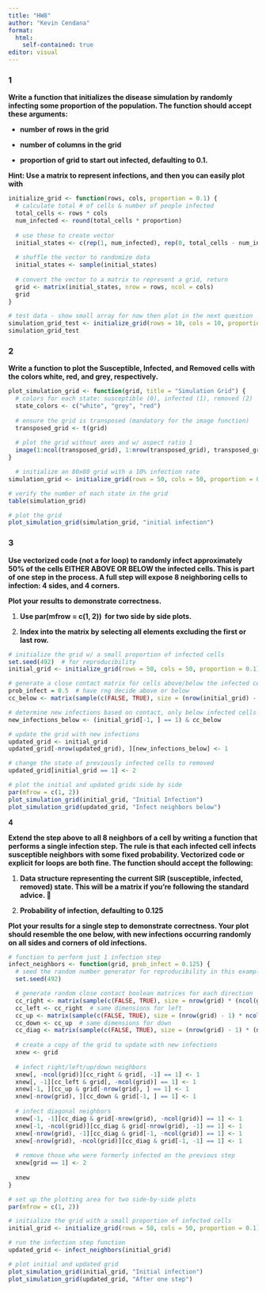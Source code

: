 ```yaml
---
title: "HW8"
author: "Kevin Cendana"
format: 
  html:
    self-contained: true
editor: visual
---
```


### **1**

**Write a function that initializes the disease simulation by randomly infecting some proportion of the population. The function should accept these arguments:**

-   **number of rows in the grid**

-   **number of columns in the grid**

-   **proportion of grid to start out infected, defaulting to 0.1.**

**Hint: Use a matrix to represent infections, and then you can easily plot with** 

```r
initialize_grid <- function(rows, cols, proportion = 0.1) {
  # calculate total # of cells & number of people infected
  total_cells <- rows * cols
  num_infected <- round(total_cells * proportion)
  
  # use those to create vector
  initial_states <- c(rep(1, num_infected), rep(0, total_cells - num_infected))
  
  # shuffle the vector to randomize data
  initial_states <- sample(initial_states)
  
  # convert the vector to a matrix to represent a grid, return
  grid <- matrix(initial_states, nrow = rows, ncol = cols)
  grid
}

# test data - show small array for now then plot in the next question 
simulation_grid_test <- initialize_grid(rows = 10, cols = 10, proportion = 0.1)
simulation_grid_test

```

### **2**

**Write a function to plot the Susceptible, Infected, and Removed cells with the colors white, red, and grey, respectively.**

```r

plot_simulation_grid <- function(grid, title = "Simulation Grid") {
  # colors for each state: susceptible (0), infected (1), removed (2)
  state_colors <- c("white", "grey", "red")
  
  # ensure the grid is transposed (mandatory for the image function)
  transposed_grid <- t(grid)
  
  # plot the grid without axes and w/ aspect ratio 1
  image(1:ncol(transposed_grid), 1:nrow(transposed_grid), transposed_grid, col = state_colors, axes = FALSE, xlab = '', ylab = '', asp = 1, main = title)
}

  # initialize an 80x80 grid with a 10% infection rate
simulation_grid <- initialize_grid(rows = 50, cols = 50, proportion = 0.1)

# verify the number of each state in the grid
table(simulation_grid)

# plot the grid
plot_simulation_grid(simulation_grid, "initial infection")
```

### **3**

**Use vectorized code (not a for loop) to randomly infect approximately 50% of the cells EITHER ABOVE OR BELOW the infected cells. This is part of one step in the process. A full step will expose 8 neighboring cells to infection: 4 sides, and 4 corners.**

**Plot your results to demonstrate correctness.**

1.  **Use par(mfrow = c(1, 2))  for two side by side plots.**

2.  **Index into the matrix by selecting all elements excluding the first or last row.**

```r
# initialize the grid w/ a small proportion of infected cells
set.seed(492)  # for reproducibility
initial_grid <- initialize_grid(rows = 50, cols = 50, proportion = 0.1)

# generate a close contact matrix for cells above/below the infected cells
prob_infect = 0.5  # have rng decide above or below
cc_below <- matrix(sample(c(FALSE, TRUE), size = (nrow(initial_grid) - 1) * ncol(initial_grid), replace = TRUE, prob = c(1 - prob_infect, prob_infect)), nrow = nrow(initial_grid) - 1, ncol = ncol(initial_grid))

# determine new infections based on contact, only below infected cells
new_infections_below <- (initial_grid[-1, ] == 1) & cc_below

# update the grid with new infections
updated_grid <- initial_grid
updated_grid[-nrow(updated_grid), ][new_infections_below] <- 1

# change the state of previously infected cells to removed
updated_grid[initial_grid == 1] <- 2

# plot the initial and updated grids side by side
par(mfrow = c(1, 2))
plot_simulation_grid(initial_grid, "Initial Infection")
plot_simulation_grid(updated_grid, "Infect neighbors below")

```

**4**

**Extend the step above to all 8 neighbors of a cell by writing a function that performs a single infection step. The rule is that each infected cell infects susceptible neighbors with some fixed probability. Vectorized code or explicit for loops are both fine. The function should accept the following:**

1.  **Data structure representing the current SIR (susceptible, infected, removed) state. This will be a matrix if you're following the standard advice. 🤔**

2.  **Probability of infection, defaulting to 0.125**

**Plot your results for a single step to demonstrate correctness. Your plot should resemble the one below, with new infections occurring randomly on all sides and corners of old infections.**

```r
# function to perform just 1 infection step
infect_neighbors <- function(grid, prob_infect = 0.125) {
  # seed the random number generator for reproducibility in this example
  set.seed(492)

  # generate random close contact boolean matrices for each direction
  cc_right <- matrix(sample(c(FALSE, TRUE), size = nrow(grid) * (ncol(grid) - 1), replace = TRUE, prob = c(1 - prob_infect, prob_infect)), nrow = nrow(grid))
  cc_left <- cc_right  # same dimensions for left
  cc_up <- matrix(sample(c(FALSE, TRUE), size = (nrow(grid) - 1) * ncol(grid), replace = TRUE, prob = c(1 - prob_infect, prob_infect)), ncol = ncol(grid))
  cc_down <- cc_up  # same dimensions for down
  cc_diag <- matrix(sample(c(FALSE, TRUE), size = (nrow(grid) - 1) * (ncol(grid) - 1), replace = TRUE, prob = c(1 - prob_infect, prob_infect)), nrow = nrow(grid) - 1)
  
  # create a copy of the grid to update with new infections
  xnew <- grid
  
  # infect right/left/up/down neighbors
  xnew[, -ncol(grid)][cc_right & grid[, -1] == 1] <- 1
  xnew[, -1][cc_left & grid[, -ncol(grid)] == 1] <- 1
  xnew[-1, ][cc_up & grid[-nrow(grid), ] == 1] <- 1
  xnew[-nrow(grid), ][cc_down & grid[-1, ] == 1] <- 1
  
  # infect diagonal neighbors
  xnew[-1, -1][cc_diag & grid[-nrow(grid), -ncol(grid)] == 1] <- 1
  xnew[-1, -ncol(grid)][cc_diag & grid[-nrow(grid), -1] == 1] <- 1
  xnew[-nrow(grid), -1][cc_diag & grid[-1, -ncol(grid)] == 1] <- 1
  xnew[-nrow(grid), -ncol(grid)][cc_diag & grid[-1, -1] == 1] <- 1
  
  # remove those who were formerly infected on the previous step
  xnew[grid == 1] <- 2
  
  xnew
}

# set up the plotting area for two side-by-side plots
par(mfrow = c(1, 2))

# initialize the grid with a small proportion of infected cells
initial_grid <- initialize_grid(rows = 50, cols = 50, proportion = 0.1)

# run the infection step function
updated_grid <- infect_neighbors(initial_grid)

# plot initial and updated grid
plot_simulation_grid(initial_grid, "Initial infection")
plot_simulation_grid(updated_grid, "After one step")

```
